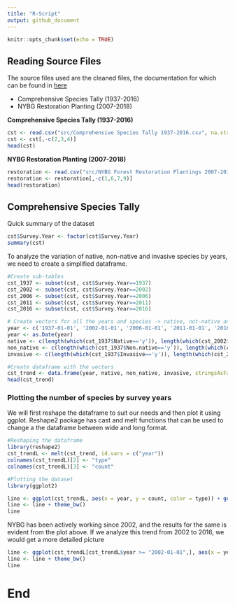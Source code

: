 ```yaml
---
title: "R-Script"
output: github_document
---
```


```r
knitr::opts_chunk$set(echo = TRUE)
```

## Reading Source Files

The source files used are the cleaned files, the documentation for which can be found in [here](Deliverables/4%20Data%20Cleaning/Data%20Cleaning.md)

* Comprehensive Species Tally (1937-2016)
* NYBG Restoration Planting (2007-2018)

**Comprehensive Species Tally (1937-2016)**
```r
cst <- read.csv("src/Comprehensive Species Tally 1937-2016.csv", na.strings = "na")
cst <- cst[,-c(2,3,4)]
head(cst)
```

**NYBG Restoration Planting (2007-2018)**
```r
restoration <- read.csv("src/NYBG Forest Restoration Plantings 2007-2018.csv")
restoration <- restoration[,-c(1,6,7,9)]
head(restoration)
```

## Comprehensive Species Tally
Quick summary of the dataset
```r
cst$Survey.Year <- factor(cst$Survey.Year)
summary(cst)
```
To analyze the variation of native, non-native and invasive species by years, we need to create a simplified dataframe.
```r
#Create sub-tables
cst_1937 <- subset(cst, cst$Survey.Year==1937)
cst_2002 <- subset(cst, cst$Survey.Year==2002)
cst_2006 <- subset(cst, cst$Survey.Year==2006)
cst_2011 <- subset(cst, cst$Survey.Year==2011)
cst_2016 <- subset(cst, cst$Survey.Year==2016)

# Create vectors for all the years and species -> native, not-native and invasive
year <- c('1937-01-01', '2002-01-01', '2006-01-01', '2011-01-01', '2016-01-01')
year <- as.Date(year)
native <- c(length(which(cst_1937$Native=='y')), length(which(cst_2002$Native=='y')), length(which(cst_2006$Native=='y')), length(which(cst_2011$Native=='y')), length(which(cst_2016$Native=='y')))
non_native <- c(length(which(cst_1937$Non.native=='y')), length(which(cst_2002$Non.native=='y')), length(which(cst_2006$Non.native=='y')), length(which(cst_2011$Non.native=='y')), length(which(cst_2016$Non.native=='y')))
invasive <- c(length(which(cst_1937$Invasive=='y')), length(which(cst_2002$Invasive=='y')), length(which(cst_2006$Invasive=='y')), length(which(cst_2011$Invasive=='y')), length(which(cst_2016$Invasive=='y')))

#Create dataframe with the vectors
cst_trend <- data.frame(year, native, non_native, invasive, stringsAsFactors = FALSE)
head(cst_trend)
```

### Plotting the number of species by survey years
We will first reshape the dataframe to suit our needs and then plot it using ggplot. Reshape2 package has cast and melt functions that can be used to change a the dataframe between wide and long format.
```r
#Reshaping the dataframe
library(reshape2)
cst_trendL <- melt(cst_trend, id.vars = c("year"))
colnames(cst_trendL)[2] <- "type"
colnames(cst_trendL)[3] <- "count"

#Plotting the dataset
library(ggplot2)

line <- ggplot(cst_trendL, aes(x = year, y = count, color = type)) + geom_line(size=1) + geom_point(size=2)+ ggtitle("Species Count from 1937 to 2016") + labs(x="Years", y="Species Count")
line <- line + theme_bw()
line
```

NYBG has been actively working since 2002, and the results for the same is evident from the plot above. If we analyze this trend from 2002 to 2016, we would get a more detailed picture

```r
line <- ggplot(cst_trendL[cst_trendL$year >= "2002-01-01",], aes(x = year, y = count, color = type)) + geom_line(size=1) + geom_point(size=2) + ggtitle("Species Count from 2002 to 2016") + labs(x="Years", y="Species Count")
line <- line + theme_bw()
line
```

# 

# End